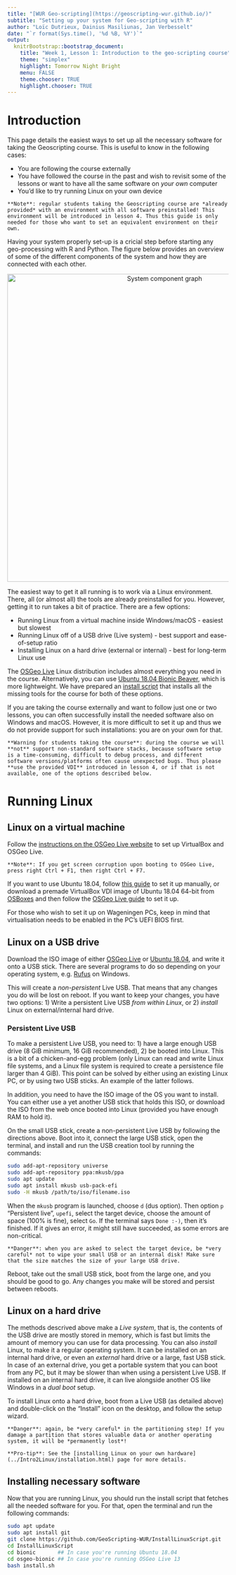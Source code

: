 ```yaml
---
title: "[WUR Geo-scripting](https://geoscripting-wur.github.io/)"
subtitle: "Setting up your system for Geo-scripting with R"
author: "Loïc Dutrieux, Dainius Masiliunas, Jan Verbesselt"
date: "`r format(Sys.time(), '%d %B, %Y')`"
output:
  knitrBootstrap::bootstrap_document:
    title: "Week 1, Lesson 1: Introduction to the geo-scripting course"
    theme: "simplex"
    highlight: Tomorrow Night Bright
    menu: FALSE
    theme.chooser: TRUE
    highlight.chooser: TRUE
---
```


# Introduction

This page details the easiest ways to set up all the necessary software for taking the Geoscripting course. This is useful to know in the following cases:

- You are following the course externally
- You have followed the course in the past and wish to revisit some of the lessons or want to have all the same software on _your own_ computer
- You'd like to try running Linux on your own device

```block
**Note**: regular students taking the Geoscripting course are *already provided* with an environment with all software preinstalled! This environment will be introduced in lesson 4. Thus this guide is only needed for those who want to set an equivalent environment on their own.
```

Having your system properly set-up is a cricial step before starting any geo-processing with R and Python. The figure below provides an overview of some of the different components of the system and how they are connected with each other.

<center><img src="../IntroToRaster/figs/geoscripting-system-overview.svg" alt="System component graph" style="width: 700px"/></center>

The easiest way to get it all running is to work via a Linux environment. There, all (or almost all) the tools are already preinstalled for you. However, getting it to run takes a bit of practice. There are a few options:

* Running Linux from a virtual machine inside Windows/macOS - easiest but slowest
* Running Linux off of a USB drive (Live system) - best support and ease-of-setup ratio
* Installing Linux on a hard drive (external or internal) - best for long-term Linux use

The [OSGeo Live](http://live.osgeo.org/en/index.html) Linux distribution includes almost everything you need in the course. Alternatively, you can use [Ubuntu 18.04 Bionic Beaver](http://releases.ubuntu.com/18.04/), which is more lightweight. We have prepared an [install script](https://github.com/GeoScripting-WUR/InstallLinuxScript) that installs all the missing tools for the course for both of these options.

If you are taking the course externally and want to follow just one or two lessons, you can often successfully install the needed software also on Windows and macOS. However, it is more difficult to set it up and thus we do not provide support for such installations: you are on your own for that.

```block
**Warning for students taking the course**: during the course we will **not** support non-standard software stacks, because software setup is a time-consuming, difficult to debug process, and different software versions/platforms often cause unexpected bugs. Thus please **use the provided VDI** introduced in lesson 4, or if that is not available, one of the options described below.
```

# Running Linux

## Linux on a virtual machine

Follow the [instructions on the OSGeo Live website](https://live.osgeo.org/en/quickstart/virtualization_quickstart.html) to set up VirtualBox and OSGeo Live.

```block
**Note**: If you get screen corruption upon booting to OSGeo Live, press right Ctrl + F1, then right Ctrl + F7.
```

If you want to use Ubuntu 18.04, follow [this guide](https://linuxhint.com/install_ubuntu_18-04_virtualbox/) to set it up manually, or download a premade VirtualBox VDI image of Ubuntu 18.04 64-bit from [OSBoxes](https://www.osboxes.org/ubuntu/#ubuntu-1804-vbox) and then follow the [OSGeo Live guide](https://live.osgeo.org/en/quickstart/virtualization_quickstart.html) to set it up.

For those who wish to set it up on Wageningen PCs, keep in mind that virtualisation needs to be enabled in the PC's UEFI BIOS first.

## Linux on a USB drive

Download the ISO image of either [OSGeo Live](https://live.osgeo.org/en/download.html) or [Ubuntu 18.04](http://releases.ubuntu.com/18.04/), and write it onto a USB stick. There are several programs to do so depending on your operating system, e.g. [Rufus](https://tutorials.ubuntu.com/tutorial/tutorial-create-a-usb-stick-on-windows) on Windows.

This will create a *non-persistent* Live USB. That means that any changes you do will be lost on reboot. If you want to keep your changes, you have two options: 1) Write a persistent Live USB *from within Linux*, or 2) *install* Linux on external/internal hard drive.

### Persistent Live USB

To make a persistent Live USB, you need to: 1) have a large enough USB drive (8 GiB minimum, 16 GiB recommended), 2) be booted into Linux. This is a bit of a chicken-and-egg problem (only Linux can read and write Linux file systems, and a Linux file system is required to create a persistence file larger than 4 GiB). This point can be solved by either using an existing Linux PC, or by using two USB sticks. An example of the latter follows.

In addition, you need to have the ISO image of the OS you want to install. You can either use a yet another USB stick that holds this ISO, or download the ISO from the web once booted into Linux (provided you have enough RAM to hold it).

On the small USB stick, create a non-persistent Live USB by following the directions above. Boot into it, connect the large USB stick, open the terminal, and install and run the USB creation tool by running the commands:

```bash
sudo add-apt-repository universe
sudo add-apt-repository ppa:mkusb/ppa
sudo apt update
sudo apt install mkusb usb-pack-efi
sudo -H mkusb /path/to/iso/filename.iso
```

When the `mkusb` program is launched, choose `d` (dus option). Then option `p` "Persistent live", `upefi`, select the target device, choose the amount of space (100% is fine), select `Go`. If the terminal says `Done :-)`, then it's finished. If it gives an error, it might still have succeeded, as some errors are non-critical.

```block
**Danger**: when you are asked to select the target device, be *very careful* not to wipe your small USB or an internal disk! Make sure that the size matches the size of your large USB drive.
```

Reboot, take out the small USB stick, boot from the large one, and you should be good to go. Any changes you make will be stored and persist between reboots.

## Linux on a hard drive

The methods descrived above make a *Live system*, that is, the contents of the USB drive are mostly stored in memory, which is fast but limits the amount of memory you can use for data processing. You can also *install* Linux, to make it a regular operating system. It can be installed on an internal hard drive, or even an *external* hard drive or a large, fast USB stick. In case of an external drive, you get a portable system that you can boot from any PC, but it may be slower than when using a persistent Live USB. If installed on an internal hard drive, it can live alongside another OS like Windows in a *dual boot* setup.

To install Linux onto a hard drive, boot from a Live USB (as detailed above) and double-click on the "Install" icon on the desktop, and follow the setup wizard.

```block
**Danger**: again, be *very careful* in the partitioning step! If you damage a partition that stores valuable data or another operating system, it will be *permanently lost*!
```

```block
**Pro-tip**: See the [installing Linux on your own hardware](../Intro2Linux/installation.html) page for more details.
```

## Installing necessary software

Now that you are running Linux, you should run the install script that fetches all the needed software for you. For that, open the terminal and run the following commands:

```bash
sudo apt update
sudo apt install git
git clone https://github.com/GeoScripting-WUR/InstallLinuxScript.git
cd InstallLinuxScript
cd bionic       ## In case you're running Ubuntu 18.04
cd osgeo-bionic ## In case you're running OSGeo Live 13
bash install.sh
```
